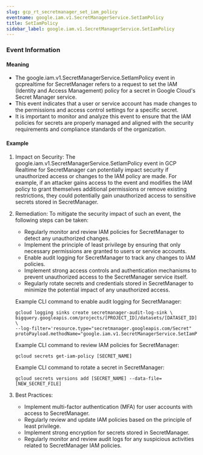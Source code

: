 ```yaml
--- 
slug: gcp_rt_secretmanager_set_iam_policy
eventname: google.iam.v1.SecretManagerService.SetIamPolicy
title: SetIamPolicy
sidebar_label: google.iam.v1.SecretManagerService.SetIamPolicy
---
```

                       
### Event Information

#### Meaning

- The google.iam.v1.SecretManagerService.SetIamPolicy event in gcprealtime for SecretManager refers to a request to set the IAM (Identity and Access Management) policy for a secret in Google Cloud's Secret Manager service.
- This event indicates that a user or service account has made changes to the permissions and access control settings for a specific secret.
- It is important to monitor and analyze this event to ensure that the IAM policies for secrets are properly managed and aligned with the security requirements and compliance standards of the organization.

#### Example

1. Impact on Security: The google.iam.v1.SecretManagerService.SetIamPolicy event in GCP Realtime for SecretManager can potentially impact security if unauthorized access or changes to the IAM policy are made. For example, if an attacker gains access to the event and modifies the IAM policy to grant themselves additional permissions or remove existing restrictions, they could potentially gain unauthorized access to sensitive secrets stored in SecretManager.

2. Remediation: To mitigate the security impact of such an event, the following steps can be taken:

   - Regularly monitor and review IAM policies for SecretManager to detect any unauthorized changes.
   - Implement the principle of least privilege by ensuring that only necessary permissions are granted to users or service accounts.
   - Enable audit logging for SecretManager to track any changes to IAM policies.
   - Implement strong access controls and authentication mechanisms to prevent unauthorized access to the SecretManager service itself.
   - Regularly rotate secrets and credentials stored in SecretManager to minimize the potential impact of any unauthorized access.

   Example CLI command to enable audit logging for SecretManager:
   ```
   gcloud logging sinks create secretmanager-audit-log-sink \
   bigquery.googleapis.com/projects/[PROJECT_ID]/datasets/[DATASET_ID] \
   --log-filter='resource.type="secretmanager.googleapis.com/Secret" protoPayload.methodName="google.iam.v1.SecretManagerService.SetIamPolicy"'
   ```

   Example CLI command to review IAM policies for SecretManager:
   ```
   gcloud secrets get-iam-policy [SECRET_NAME]
   ```

   Example CLI command to rotate a secret in SecretManager:
   ```
   gcloud secrets versions add [SECRET_NAME] --data-file=[NEW_SECRET_FILE]
   ```

3. Best Practices:
   - Implement multi-factor authentication (MFA) for user accounts with access to SecretManager.
   - Regularly review and update IAM policies based on the principle of least privilege.
   - Implement strong encryption for secrets stored in SecretManager.
   - Regularly monitor and review audit logs for any suspicious activities related to SecretManager IAM policies.


 